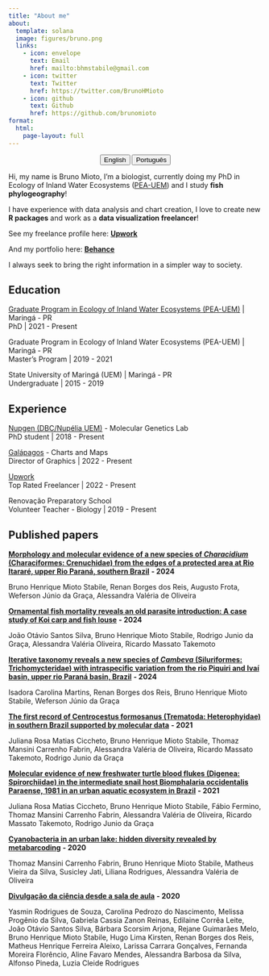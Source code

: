 ```yaml
---
title: "About me"
about:
  template: solana
  image: figures/bruno.png
  links:
    - icon: envelope
      text: Email
      href: mailto:bhmstabile@gmail.com
    - icon: twitter
      text: Twitter
      href: https://twitter.com/BrunoHMioto
    - icon: github
      text: Github
      href: https://github.com/brunomioto
format: 
  html:
    page-layout: full
---
```


<center>

::: {.btn-group role="group" aria-label="About"}
<a href="about-en.html"> <button type="button" class="btn btn-primary">English</button></a> <a href="about-pt.html"> <button type="button" class="btn btn-primary">Português</button></a>
:::

</center>

Hi, my name is Bruno Mioto, I'm a biologist, currently doing my PhD in Ecology of Inland Water Ecosystems ([PEA-UEM](https://en.pea.uem.br/)) and I study **fish phylogeography**!

I have experience with data analysis and chart creation, I love to create new **R packages** and work as a **data visualization freelancer**!

See my freelance profile here: [**Upwork**](https://www.upwork.com/freelancers/~01b609b6016a32f6c6)

And my portfolio here: [**Behance**](https://www.behance.net/gallery/136021485/Data-Visualization-Portfolio)

I always seek to bring the right information in a simpler way to society.

## Education

[Graduate Program in Ecology of Inland Water Ecosystems (PEA-UEM)](https://en.pea.uem.br/) \| Maringá - PR<br>PhD \| 2021 - Present

Graduate Program in Ecology of Inland Water Ecosystems (PEA-UEM) \| Maringá - PR<br>Master's Program \| 2019 - 2021

State University of Maringá (UEM) \| Maringá - PR<br>Undergraduate \| 2015 - 2019

## Experience

[Nupgen (DBC/Nupélia UEM)](www.nupgen.com) - Molecular Genetics Lab<br>PhD student \| 2018 - Present

[Galápagos](https://www.brgalapagos.com/) - Charts and Maps<br>Director of Graphics \| 2022 - Present

[Upwork](https://www.upwork.com/freelancers/~01b609b6016a32f6c6)<br>Top Rated Freelancer \| 2022 - Present

Renovação Preparatory School<br>Volunteer Teacher - Biology \| 2019 - Present

## Published papers

[**Morphology and molecular evidence of a new species of *Characidium* (Characiformes: Crenuchidae) from the edges of a protected area at Rio Itararé, upper Rio Paraná, southern Brazil**](https://onlinelibrary.wiley.com/doi/abs/10.1111/jfb.15935) **- 2024**

Bruno Henrique Mioto Stabile, Renan Borges dos Reis, Augusto Frota, Weferson Júnio da Graça, Alessandra Valéria de Oliveira

[**Ornamental fish mortality reveals an old parasite introduction: A case study of Koi carp and fish louse**](https://linkinghub.elsevier.com/retrieve/pii/S2405939024000546) **- 2024**

João Otávio Santos Silva, Bruno Henrique Mioto Stabile, Rodrigo Junio da Graça, Alessandra Valéria Oliveira, Ricardo Massato Takemoto

[**Iterative taxonomy reveals a new species of *Cambeva* (Siluriformes: Trichomycteridae) with intraspecific variation from the rio Piquiri and Ivaí basin, upper rio Paraná basin, Brazil**](https://www.scielo.br/j/ni/a/CCGbxJbhKRs74jjnL7Rn8hN/) **- 2024**

Isadora Carolina Martins, Renan Borges dos Reis, Bruno Henrique Mioto Stabile, Weferson Júnio da Graça

[**The first record of Centrocestus formosanus (Trematoda: Heterophyidae) in southern Brazil supported by molecular data**](https://www.scielo.br/j/aabc/a/ctF3q4RXNTjvjhHGst3zpjc/abstract/?lang=en) **- 2021**

Juliana Rosa Matias Ciccheto, Bruno Henrique Mioto Stabile, Thomaz Mansini Carrenho Fabrin, Alessandra Valéria de Oliveira, Ricardo Massato Takemoto, Rodrigo Junio da Graça

[**Molecular evidence of new freshwater turtle blood flukes (Digenea: Spirorchiidae) in the intermediate snail host Biomphalaria occidentalis Paraense, 1981 in an urban aquatic ecosystem in Brazil**](https://link.springer.com/article/10.1007/s00436-020-06945-4) **- 2021**

Juliana Rosa Matias Ciccheto, Bruno Henrique Mioto Stabile, Fábio Fermino, Thomaz Mansini Carrenho Fabrin, Alessandra Valéria de Oliveira, Ricardo Massato Takemoto, Rodrigo Junio da Graça

[**Cyanobacteria in an urban lake: hidden diversity revealed by metabarcoding**](https://link.springer.com/article/10.1007/s10452-020-09763-z) **- 2020**

Thomaz Mansini Carrenho Fabrin, Bruno Henrique Mioto Stabile, Matheus Vieira da Silva, Susicley Jati, Liliana Rodrigues, Alessandra Valéria de Oliveira

[**Divulgação da ciência desde a sala de aula**](https://revistabioika.org/pt/transformando-o-mundo/post?id=81) **- 2020**

Yasmin Rodrigues de Souza, Carolina Pedrozo do Nascimento, Melissa Progênio da Silva, Gabriela Cassia Zanon Reinas, Edilaine Corrêa Leite, João Otávio Santos Silva, Bárbara Scorsim Arjona, Rejane Guimarães Melo, Bruno Henrique Mioto Stabile, Hugo Lima Kirsten, Renan Borges dos Reis, Matheus Henrique Ferreira Aleixo, Larissa Carrara Gonçalves, Fernanda Moreira Florêncio, Aline Favaro Mendes, Alessandra Barbosa da Silva, Alfonso Pineda, Luzia Cleide Rodrigues
